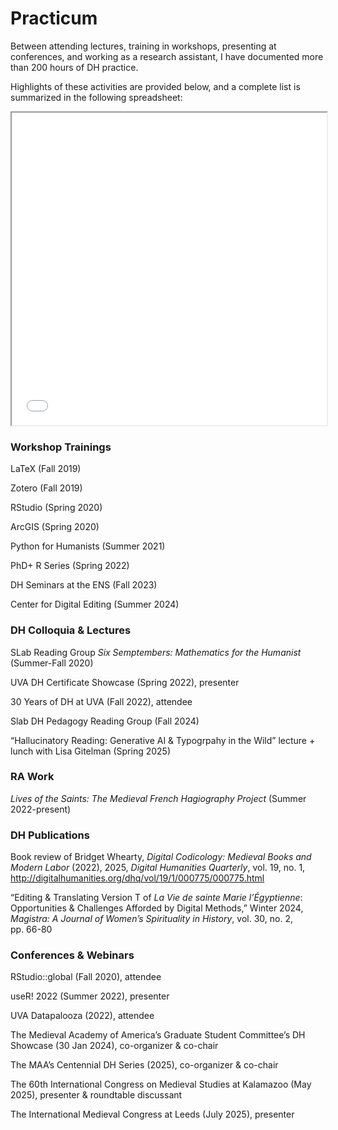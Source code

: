 # Practicum

Between attending lectures, training in workshops, presenting at conferences, and working as a research assistant, I have documented more than 200 hours of DH practice. 

Highlights of these activities are provided below, and a complete list is summarized in the following spreadsheet:

<div class="pdf-container">
  <iframe src="samples/Practicum_spreadsheet.pdf" width="100%" height="500px"></iframe>
</div>

### Workshop Trainings

LaTeX (Fall 2019)

Zotero (Fall 2019)

RStudio (Spring 2020)

ArcGIS (Spring 2020)

Python for Humanists (Summer 2021)

PhD+ R Series (Spring 2022)

DH Seminars at the ENS (Fall 2023)

Center for Digital Editing (Summer 2024)

### DH Colloquia & Lectures

SLab Reading Group *Six Semptembers: Mathematics for the Humanist* (Summer-Fall 2020)

UVA DH Certificate Showcase (Spring 2022), presenter

30 Years of DH at UVA (Fall 2022), attendee

Slab DH Pedagogy Reading Group (Fall 2024)

"Hallucinatory Reading: Generative AI & Typogrpahy in the Wild" lecture + lunch with Lisa Gitelman (Spring 2025)

### RA Work

*Lives of the Saints: The Medieval French Hagiography Project* (Summer 2022-present)


### DH Publications

Book review of Bridget Whearty, *Digital Codicology: Medieval Books and Modern Labor* (2022), 2025, *Digital Humanities Quarterly*, vol. 19, no. 1, [http://digitalhumanities.org/dhq/vol/19/1/000775/000775.html](http://digitalhumanities.org/dhq/vol/19/1/000775/000775.html)

“Editing & Translating Version T of *La Vie de sainte Marie l’Égyptienne*: Opportunities & Challenges Afforded by Digital Methods,” Winter 2024, *Magistra: A Journal of Women’s Spirituality in History*, vol. 30, no. 2, pp. 66-80

### Conferences & Webinars

RStudio::global (Fall 2020), attendee

useR! 2022 (Summer 2022), presenter

UVA Datapalooza (2022), attendee

The Medieval Academy of America's Graduate Student Committee's DH Showcase (30 Jan 2024), co-organizer & co-chair

The MAA's Centennial DH Series (2025), co-organizer & co-chair

The 60th International Congress on Medieval Studies at Kalamazoo (May 2025), presenter & roundtable discussant

The International Medieval Congress at Leeds (July 2025), presenter
